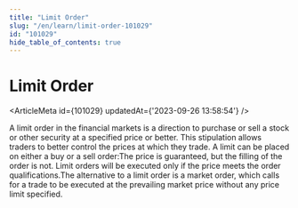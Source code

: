 ```yaml
---
title: "Limit Order"
slug: "/en/learn/limit-order-101029"
id: "101029"
hide_table_of_contents: true
---
```



# Limit Order

<ArticleMeta id={101029} updatedAt={'2023-09-26 13:58:54'} />
<div className='border-solid border-b border-t-0 my-4 border-[var(--ifm-color-gray-300)]' />

A limit order in the financial markets is a direction to purchase or sell a stock or other security at a specified price or better. This stipulation allows traders to better control the prices at which they trade. A limit can be placed on either a buy or a sell order:The price is guaranteed, but the filling of the order is not. Limit orders will be executed only if the price meets the order qualifications.The alternative to a limit order is a market order, which calls for a trade to be executed at the prevailing market price without any price limit specified.
